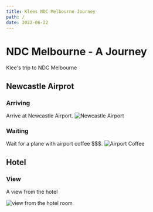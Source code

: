 ```yaml
---
title: Klees NDC Melbourne Journey
path: /
date: 2022-06-22
---
```


# NDC Melbourne - A Journey

Klee's trip to NDC Melbourne

## Newcastle Airprot

### Arriving

Arrive at Newcastle Airport.
![Newcastle Airport](airport.jpg)

### Waiting

Wait for a plane with airport coffee $$$.
![Airport Coffee](airport-coffee.jpg)

## Hotel

### View

A view from the hotel

![view from the hotel room](hotelview.jpg)

